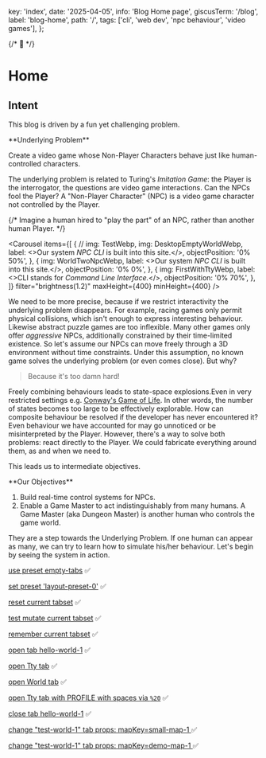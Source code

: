   key: 'index',
  date: '2025-04-05',
  info: 'Blog Home page',
  giscusTerm: '/blog',
  label: 'blog-home',
  path: '/',
  tags: ['cli', 'web dev', 'npc behaviour', 'video games'],
};


{/* 🚧 */}

# Home

## Intent

This blog is driven by a fun yet challenging problem.

<Card id="underlying-problem"> 
**Underlying Problem**

Create a video game whose Non-Player Characters behave just like human-controlled characters.
</Card>

The underlying problem is related to Turing's _Imitation Game_:
the Player is the interrogator,
the questions are video game interactions.
Can the NPCs fool the Player? <SideNote>
A "Non-Player Character" (NPC) is a video game character not controlled by the Player.</SideNote>

{/* <SideNote>
  Imagine a human hired to "play the part" of an NPC,
  rather than another human Player.
</SideNote> */}

<Carousel
  items={[
    {
      // img: TestWebp,
      img: DesktopEmptyWorldWebp,
      label: <>Our system <em>NPC CLI</em> is built into this site.</>,
      objectPosition: '0% 50%',
    },
    {
      img: WorldTwoNpcWebp,
      label: <>Our system <em>NPC CLI</em> is built into this site.</>,
      objectPosition: '0% 0%',
    },
    {
      img: FirstWithTtyWebp,
      label: <>CLI stands for <em>Command Line Interface.</em></>,
      objectPosition: '0% 70%',
    },
  ]}
  filter="brightness(1.2)"
  maxHeight={400}
  minHeight={400}
/>

We need to be more precise,
because if we restrict interactivity the underlying problem disappears.
For example, racing games only permit physical collisions, which isn't enough to express interesting behaviour.
Likewise abstract puzzle games are too inflexible.
Many other games only offer *aggressive* NPCs, additionally constrained by their time-limited existence.
So let's assume our NPCs can move freely through a 3D environment without time constraints.
Under this assumption, no known game solves the underlying problem
(or even comes close). But why?

> Because it's too damn hard!

Freely combining behaviours leads to state-space explosions.<SideNote>Even in very restricted settings e.g. [Conway's Game of Life](https://en.wikipedia.org/wiki/Conway%27s_Game_of_Life).</SideNote>
In other words, the number of states becomes too large to be effectively explorable.
How can composite behaviour be resolved if the developer has never encountered it?
Even behaviour we have accounted for may go unnoticed or be misinterpreted by the Player.
However, there's a way to solve both problems: react directly to the Player.
We could fabricate everything around them, as and when we need to.

This leads us to intermediate objectives.

<Card id="underlying-problem"> 
**Our Objectives**

1. Build real-time control systems for NPCs.
2. Enable a Game Master to act indistinguishably from many humans. <SideNote>
  A Game Master (aka Dungeon Master) is another human who controls the game world.</SideNote>
</Card>

They are a step towards the Underlying Problem.
If one human can appear as many,
we can try to learn how to simulate his/her behaviour.
Let's begin by seeing the system in action.

[use preset empty-tabs](/internal/set-tabs/empty-layout) ✅

[set preset 'layout-preset-0'](/internal/set-tabs/layout-preset-0) ✅

[reset current tabset](/internal/reset-tabs) ✅

[test mutate current tabset](/internal/test-mutate-tabs) ✅

[remember current tabset](/internal/remember-tabs) ✅

[open tab hello-world-1](/internal/open-tab/HelloWorld?suffix=1) ✅

[open Tty tab](/internal/open-tab/Tty?suffix=4&env={WORLD_KEY:"test-world-1",PROFILE:"awaitWorld"}) ✅

[open World tab](/internal/open-tab/World?suffix=2&mapKey=small-map-1) ✅

[open Tty tab with PROFILE with spaces via `%20`](/internal/open-tab/Tty?suffix=4&env={WORLD_KEY:"test-world-1",PROFILE:"awaitWorld;%20echo%20foo%20bar!"}) ✅

[close tab hello-world-1](/internal/close-tab/hello-world-1) ✅

[change "test-world-1" tab props: mapKey=small-map-1 ](/internal/change-tab/test-world-1?props={mapKey:"small-map-1"}) ✅

[change "test-world-1" tab props: mapKey=demo-map-1 ](/internal/change-tab/test-world-1?props={mapKey:"demo-map-1"}) ✅
